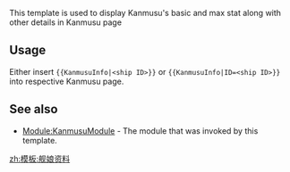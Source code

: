 {{Documentation subpage}}
<!--
    PLEASE ADD CATEGORIES AND INTERWIKIS AT THE BOTTOM OF THIS PAGE
    YOU CAN EDIT THE TEMPLATE DOCUMENTATION BELOW THIS COMMENT
-->
This template is used to display Kanmusu's basic and max stat along with other details in Kanmusu page

==Usage==
Either insert <code><nowiki>{{KanmusuInfo|<ship ID>}}</nowiki></code> or <code><nowiki>{{KanmusuInfo|ID=<ship ID>}}</nowiki></code> into respective Kanmusu page.

==See also==
*[[Module:KanmusuModule]] - The module that was invoked by this template.
<includeonly>
<!--PLEASE ADD CATEGORIES BELOW THIS LINE, THANKS.-->

<!--PLEASE ADD INTERWIKIS BELOW THIS LINE, THANKS.-->
[[zh:模板:舰娘资料]]
</includeonly>